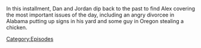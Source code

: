 {{DEFAULTSORT:
    #_EPISODE_0891:April 2-5, 2004
}}{{Episode
    | title             = April 2-5, 2004
    | caption           = Listen to this episode on [https://knowledgefight.libsyn.com/891-april-2-5-2004 Libsyn] [None Spotify]
    | episodeNumber     = 891
    | length            = 01:46:44
    | airDate           = January 22, 2024
    | coverageStartDate = April 2, 2004
    | coverageEndDate   = April 5, 2004
    | previousEpisode   = [[890: January 16, 2024]]
    | nextEpisode       = [[892: January 19, 2024]]
}}

{{Stub}}

In this installment, Dan and Jordan dip back to the past to find Alex covering the most important issues of the day, including an angry divorcee in Alabama putting up signs in his yard and some guy in Oregon stealing a chicken.

[[Category:Episodes]]
